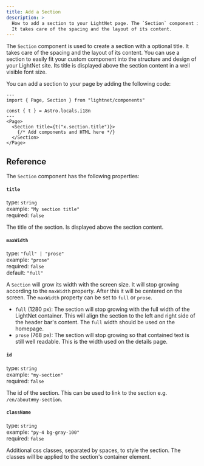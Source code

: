 ```yaml
---
title: Add a Section
description: >
  How to add a section to your LightNet page. The `Section` component is used to create a section with a optional title.
  It takes care of the spacing and the layout of its content.
---
```


The `Section` component is used to create a section with a optional title. It takes care of the spacing
and the layout of its content. You can use a section to easily fit your custom component into the 
structure and design of your LightNet site. Its title is displayed above the section content in a well visible
font size.

You can add a section to your page by adding the following code:

```astro
---
import { Page, Section } from "lightnet/components"

const { t } = Astro.locals.i18n
---
<Page>
  <Section title={t("x.section.title")}>
    {/* Add components and HTML here */}
  </Section>
</Page>
```

## Reference

The `Section` component has the following properties:

#### `title`

type: `string` \
example: `"My section title"` \
required: `false`

The title of the section. Is displayed above the section content.

#### `maxWidth`

type: `"full" | "prose"` \
example: `"prose"` \
required: `false` \
default: `"full"`

A `Section` will grow its width with the screen size. It will stop growing according to the `maxWidth` property.
After this it will be centered on the screen. The `maxWidth` property can be set to `full` or `prose`.

- `full` (1280 px): The section will stop growing with the full width of the LightNet container. This will align
  the section to the left and right side of the header bar's content. The `full` width should be used on the homepage.
- `prose` (768 px): The section will stop growing so that contained text is still well readable. This is the width used on the
  details page.

#### `id`

type: `string` \
example: `"my-section"` \
required: `false`

The id of the section. This can be used to link to the section e.g. `/en/about#my-section`.

#### `className`

type: `string` \
example: `"py-4 bg-gray-100"` \
required: `false`

Additional css classes, separated by spaces, to style the section. The classes will be applied to the section's container element.